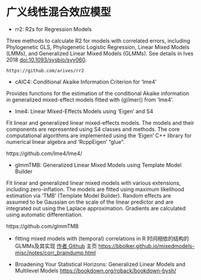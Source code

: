 # 广义线性混合效应模型 {#Generalized-Linear-Mixed-Models}

- rr2: R2s for Regression Models

Three methods to calculate R2 for models with correlated errors, including Phylogenetic GLS, Phylogenetic Logistic Regression, Linear Mixed Models (LMMs), and Generalized Linear Mixed Models (GLMMs). See details in Ives 2018 <doi:10.1093/sysbio/syy060>.

	https://github.com/arives/rr2

- cAIC4: Conditional Akaike Information Criterion for 'lme4'

Provides functions for the estimation of the conditional Akaike information in generalized mixed-effect models fitted with (g)lmer() from 'lme4'.

- lme4: Linear Mixed-Effects Models using 'Eigen' and S4

Fit linear and generalized linear mixed-effects models. The models and their components are represented using S4 classes and methods. The core computational algorithms are implemented using the 'Eigen' C++ library for numerical linear algebra and 'RcppEigen' "glue".

  https://github.com/lme4/lme4/


- glmmTMB: Generalized Linear Mixed Models using Template Model Builder

Fit linear and generalized linear mixed models with various extensions, including zero-inflation. The models are fitted using maximum likelihood estimation via 'TMB' (Template Model Builder). Random effects are assumed to be Gaussian on the scale of the linear predictor and are integrated out using the Laplace approximation. Gradients are calculated using automatic differentiation.

  https://github.com/glmmTMB

- fitting mixed models with (temporal) correlations in R 时间相依的结构的 GLMMs及其实现 [作者 Github](https://github.com/bbolker) 主页 <https://bbolker.github.io/mixedmodels-misc/notes/corr_braindump.html>

- Broadening Your Statistical Horizons: Generalized Linear Models and Multilevel Models <https://bookdown.org/roback/bookdown-bysh/>


